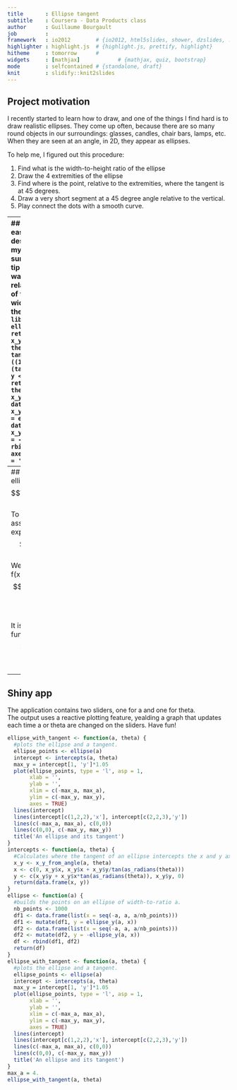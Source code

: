 ```yaml
---
title       : Ellipse tangent
subtitle    : Coursera - Data Products class
author      : Guillaume Bourgault
job         : 
framework   : io2012        # {io2012, html5slides, shower, dzslides, ...}
highlighter : highlight.js  # {highlight.js, prettify, highlight}
hitheme     : tomorrow      # 
widgets     : [mathjax]            # {mathjax, quiz, bootstrap}
mode        : selfcontained # {standalone, draft}
knit        : slidify::knit2slides
---
```


## Project motivation
I recently started to learn how to draw, and one of the things I find hard is to draw realistic ellipses.  They come up often, because there are so many round objects in our surroundings: glasses, candles, chair bars, lamps, etc.  When they are seen at an angle, in 2D, they appear as ellipses.  

To help me, I figured out this procedure:

1. Find what is the width-to-height ratio of the ellipse
2. Draw the 4 extremities of the ellipse
3. Find where is the point, relative to the extremities, where the tangent is at 45 degrees.
4. Draw a very short segment at a 45 degree angle relative to the vertical.  
5. Play connect the dots with a smooth curve.  

---
## Drawing an ellipse: not that easy!
After doing the 5 steps described, things look like this on my sketching pad.  
I was always surprized to see how close to the tip the 45 degree tangent point was.  
I decided to investigate the relationship between the position of this point as a function of the width-to-ratio and the angle of the tangent chosen.  
```r
library(aspace)
library(dplyr)
ellipse_y <- function(a, x) {
  return(sqrt(1-(x/a)**2))
}
x_y_from_angle <- function(a, theta) {
  x <- tan(as_radians(theta))*a*((1/a**2)+(tan(as_radians(theta)))**2)**-.5
  y <- ellipse_y(a, x)
  return(list(x = x, y = y))
}
theta = 45
a = 2.
x_y <- x_y_from_angle(a, theta)
df1 <- data.frame(x = c(a, x_y$x, 0, -x_y$x, -a))
df1 <- mutate(df1, y = ellipse_y(a, x))
df2 <- data.frame(x = c(a, x_y$x, 0, -x_y$x, -a))
df2 <- mutate(df2, y = -ellipse_y(a, x))
df <- rbind(df1, df2)
plot(df, asp = 1, axes=FALSE, frame.plot=TRUE, xlab = '', ylab = '')
```

---
## A bit of math
The equation of an ellipse, centered at (0,0) is:
$$\frac{x^2}{a^2} + \frac{y^2}{b^2} = 1$$
To simplify the equation, we assume b = 1.  The first step is to express y = f(x).  
$$y = f(x) = \sqrt{1-\frac{x^2}{a^2}}$$
We then find the derivative of y = f(x), and equal it to tan(theta).
$$\frac{\mathrm{d} y}{\mathrm{d} x} = -\frac{x}{a^{2}\sqrt{1-\frac{x^{2}}{a^{2}}}} = tan(\theta)$$ 
It is now possible to express x as a function of theta and a:
$$x = \frac{a\cdot tan(\theta)}{\sqrt{\frac{1}{a^{2}}+tan^{2}\theta}}$$

---
## Shiny app
The application contains two sliders, one for a and one for theta.  
The output uses a reactive plotting feature, yealding a graph that updates each time a or theta are changed on the sliders.  Have fun!

```r
ellipse_with_tangent <- function(a, theta) {
  #plots the ellipse and a tangent.  
  ellipse_points <- ellipse(a)
  intercept <- intercepts(a, theta)
  max_y = intercept[1, 'y']*1.05
  plot(ellipse_points, type = 'l', asp = 1, 
       xlab = '', 
       ylab = '', 
       xlim = c(-max_a, max_a), 
       ylim = c(-max_y, max_y), 
       axes = TRUE)
  lines(intercept)
  lines(intercept[c(1,2,2),'x'], intercept[c(2,2,3),'y'])
  lines(c(-max_a, max_a), c(0,0))
  lines(c(0,0), c(-max_y, max_y))
  title('An ellipse and its tangent')
}
intercepts <- function(a, theta) {
  #Calculates where the tangent of an ellipse intercepts the x and y axis. 
  x_y <- x_y_from_angle(a, theta)
  x <- c(0, x_y$x, x_y$x + x_y$y/tan(as_radians(theta)))
  y <- c(x_y$y + x_y$x*tan(as_radians(theta)), x_y$y, 0)
  return(data.frame(x, y))
}
ellipse <- function(a) {
  #builds the points on an ellipse of width-to-ratio a.  
  nb_points <- 1000
  df1 <- data.frame(list(x = seq(-a, a, a/nb_points)))
  df1 <- mutate(df1, y = ellipse_y(a, x))
  df2 <- data.frame(list(x = seq(-a, a, a/nb_points)))
  df2 <- mutate(df2, y = -ellipse_y(a, x))
  df <- rbind(df1, df2)
  return(df)
}
ellipse_with_tangent <- function(a, theta) {
  #plots the ellipse and a tangent.  
  ellipse_points <- ellipse(a)
  intercept <- intercepts(a, theta)
  max_y = intercept[1, 'y']*1.05
  plot(ellipse_points, type = 'l', asp = 1, 
       xlab = '', 
       ylab = '', 
       xlim = c(-max_a, max_a), 
       ylim = c(-max_y, max_y), 
       axes = TRUE)
  lines(intercept)
  lines(intercept[c(1,2,2),'x'], intercept[c(2,2,3),'y'])
  lines(c(-max_a, max_a), c(0,0))
  lines(c(0,0), c(-max_y, max_y))
  title('An ellipse and its tangent')
}
max_a = 4.
ellipse_with_tangent(a, theta)
```